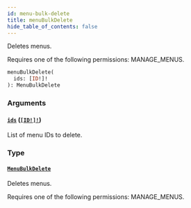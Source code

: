 ```yaml
---
id: menu-bulk-delete
title: menuBulkDelete
hide_table_of_contents: false
---
```


Deletes menus.

Requires one of the following permissions: MANAGE_MENUS.

```graphql
menuBulkDelete(
  ids: [ID!]!
): MenuBulkDelete
```

### Arguments

#### [`ids`](#) ([`[ID!]!`](../../../developer/api-reference/scalars/id))

List of menu IDs to delete.

### Type

#### [`MenuBulkDelete`](../../../developer/api-reference/objects/menu-bulk-delete)

Deletes menus.

Requires one of the following permissions: MANAGE_MENUS.
